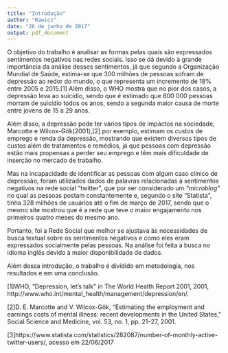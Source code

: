 ---
title: "Introdução"
author: "Rawicz"
date: "26 de junho de 2017"
output: pdf_document
---


O objetivo do trabalho é analisar as formas pelas quais são expressados sentimentos negativos nas redes sociais. Isso se dá devido à grande importância da análise desses sentimentos, já que segundo a Organização Mundial de Saúde, estima-se que 300 milhões de pessoas sofram de depressão ao redor do mundo, o que representa um incremento de 18% entre 2005 e 2015.[1] Além disso, o WHO mostra que no pior dos casos, a depressão leva ao suicídio, sendo que é estimado que 800 000 pessoas morram de suicídio todos os anos, sendo a segunda maior causa de morte entre jovens de 15 a 29 anos. 

Além disso, a depressão pode ter vários tipos de impactos na sociedade, Marcotte e Wilcox-Gök(2001),[2] por exemplo, estimam os custos de emprego e renda da depressão, mostrando que existem diversos tipos de custos além de tratamentos e remédios, já que pessoas com depressão estão mais propensas a perder seu emprego e têm mais dificuldade de inserção no mercado de trabalho.

Mas na incapacidade de identificar as pessoas com algum caso clínico de depressão, foram utilizados dados de palavras relacionadas à sentimentos negativos na rede social "twitter", que por ser considerado um *"microblog"* no qual as pessoas postam constantemente e, segundo o site "Statista", tinha 328 milhões de usuários até o fim de março de 2017, sendo que o mesmo site mostrou que é a rede que teve o maior engajamento nos primeiros quatro meses do mesmo ano.

Portanto, foi a Rede Social que melhor se ajustava às necessidades de busca textual sobre os sentimentos negativos e como eles eram expressados socialmente pelas pessoas. Na análise foi feita a busca no idioma inglês devido à maior disponibilidade de dados.

Além dessa introdução, o trabalho é dividido em metodologia, nos resultados e em uma conclusão.









[1]WHO, “Depression, let's talk” in The World Health Report 2001, 2001, http://www.who.int/mental_health/management/depression/en/.


[2]D. E. Marcotte and V. Wilcox-Gök, “Estimating the employment and earnings costs of mental illness: recent developments in the United States,” Social Science and Medicine, vol. 53, no. 1, pp. 21–27, 2001.

[3]https://www.statista.com/statistics/282087/number-of-monthly-active-twitter-users/, acesso em 22/06/2017





















